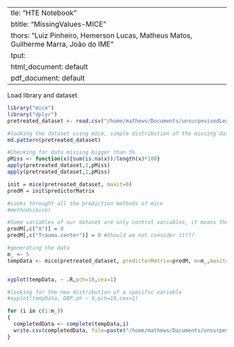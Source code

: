   ---
title: "HTE Notebook"
subtitle: "MissingValues-MICE"
authors: "Luiz Pinheiro, Hemerson Lucas, Matheus Matos, Guilherme Marra, João do IME"
output:
  html_document: default
  pdf_document: default
---
Load library and dataset

```r
library("mice")
library("dplyr")
pretreated_dataset <- read.csv("/home/mathews/Documents/unsurpevisedLearning/HTE/data/filteredAndTreatedData.csv", header = TRUE)
```

```r
#looking the dataset using mice, simple distribution of the missing data
md.pattern(pretreated_dataset)

#Checking for data missing bigger than 5%
pMiss <- function(x){sum(is.na(x))/length(x)*100}
apply(pretreated_dataset,2,pMiss)
apply(pretreated_dataset,1,pMiss)

init = mice(pretreated_dataset, maxit=0) 
predM = init$predictorMatrix

#Looks throught all the prediction methods of mice
#methods(mice)

#Some variables of our dataset are only control variables, it means they shouldn't be used for predictions, as for example the pacient id(X)
predM[,c("X")] = 0
predM[,c("Trauma.center")] = 0 #Should we not consider it???

#generating the data
m_ <- 5
tempData <- mice(pretreated_dataset, predictorMatrix=predM, m=m_,maxit=10,meth= "pmm",seed=500)


xyplot(tempData, ~ .R,pch=18,cex=1)

#looking for the new distribution of a specific variable
#xyplot(tempData, DBP.ph ~ X,pch=18,cex=1)

for (i in c(1:m_))
{
  completedData <- complete(tempData,i)
  write.csv(completedData, file=paste("/home/mathews/Documents/unsurpevisedLearning/HTE/data/MICE/MICE_pretreaned_dataset_",i,".csv", sep = ""))
}
```